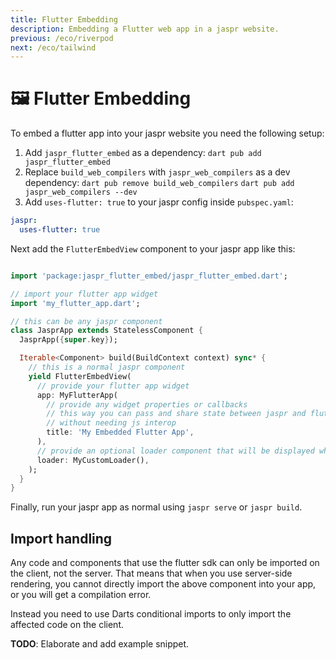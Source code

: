 ```yaml
---
title: Flutter Embedding
description: Embedding a Flutter web app in a jaspr website.
previous: /eco/riverpod
next: /eco/tailwind
---
```


# 🖼️ Flutter Embedding

To embed a flutter app into your jaspr website you need the following setup:

1. Add `jaspr_flutter_embed` as a dependency:
    `dart pub add jaspr_flutter_embed`
2. Replace `build_web_compilers` with `jaspr_web_compilers` as a dev dependency:
    `dart pub remove build_web_compilers`
    `dart pub add jaspr_web_compilers --dev`
3. Add `uses-flutter: true` to your jaspr config inside `pubspec.yaml`:
  ```yaml
  jaspr:
    uses-flutter: true
  ```

Next add the `FlutterEmbedView` component to your jaspr app like this:

```dart

import 'package:jaspr_flutter_embed/jaspr_flutter_embed.dart';

// import your flutter app widget
import 'my_flutter_app.dart';

// this can be any jaspr component
class JasprApp extends StatelessComponent {
  JasprApp({super.key});

  Iterable<Component> build(BuildContext context) sync* {
    // this is a normal jaspr component
    yield FlutterEmbedView(
      // provide your flutter app widget
      app: MyFlutterApp(
        // provide any widget properties or callbacks
        // this way you can pass and share state between jaspr and flutter
        // without needing js interop
        title: 'My Embedded Flutter App',
      ),
      // provide an optional loader component that will be displayed while the flutter app loads
      loader: MyCustomLoader(),
    );
  }
}
```

Finally, run your jaspr app as normal using `jaspr serve` or `jaspr build`.

## Import handling

Any code and components that use the flutter sdk can only be imported on the client, not the server. That means that
when you use server-side rendering, you cannot directly import the above component into your app, or you will get a
compilation error.

Instead you need to use Darts conditional imports to only import the affected code on the client.

**TODO**: Elaborate and add example snippet.
